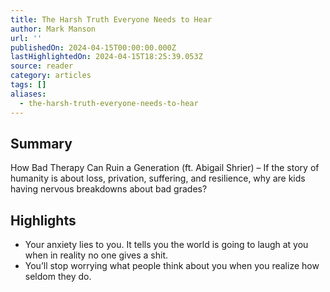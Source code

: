 ```yaml
---
title: The Harsh Truth Everyone Needs to Hear
author: Mark Manson
url: ''
publishedOn: 2024-04-15T00:00:00.000Z
lastHighlightedOn: 2024-04-15T18:25:39.053Z
source: reader
category: articles
tags: []
aliases:
  - the-harsh-truth-everyone-needs-to-hear
---
```

## Summary

How Bad Therapy Can Ruin a Generation (ft. Abigail Shrier) – If the story of humanity is about loss, privation, suffering, and resilience, why are kids having nervous breakdowns about bad grades?

## Highlights
- Your anxiety lies to you. It tells you the world is going to laugh at you when in reality no one gives a shit.
- You’ll stop worrying what people think about you when you realize how seldom they do.
